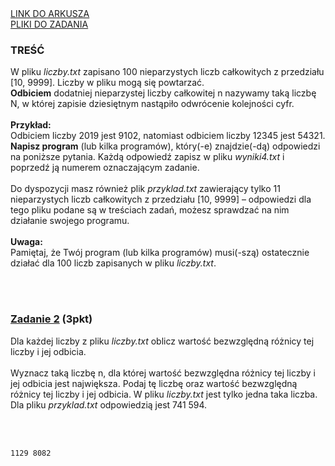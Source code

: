 
<div className="box_link"><a className="link  link_materials" target="_blank" href="https://arkusze.pl/maturalne/informatyka-2022-czerwiec-matura-rozszerzona-2.pdf">LINK DO ARKUSZA</a>
<br/>
<a className="link  link_materials" href="https://arkusze.pl/maturalne/informatyka-2022-czerwiec-matura-rozszerzona-zalaczniki.zip"> PLIKI DO ZADANIA</a>

<br/>
</div>

### TREŚĆ
W pliku <i>liczby.txt</i> zapisano 100 nieparzystych liczb całkowitych z przedziału [10, 9999].
Liczby w pliku mogą się powtarzać.<br/>
<b>Odbiciem</b> dodatniej nieparzystej liczby całkowitej n nazywamy taką liczbę N, w której zapisie
dziesiętnym nastąpiło odwrócenie kolejności cyfr.<br/><br/>
<b>Przykład:<br/></b>
Odbiciem liczby 2019 jest 9102, natomiast odbiciem liczby 12345 jest 54321.<br/>
<b>Napisz program</b> (lub kilka programów), który(-e) znajdzie(-dą) odpowiedzi na poniższe
pytania. Każdą odpowiedź zapisz w pliku <i>wyniki4.txt</i> i poprzedź ją numerem
oznaczającym zadanie.<br/><br/>
Do dyspozycji masz również plik <i>przyklad.txt</i> zawierający tylko 11 nieparzystych liczb
całkowitych z przedziału [10, 9999] – odpowiedzi dla tego pliku podane są w treściach
zadań, możesz sprawdzać na nim działanie swojego programu.<br/><br/>
<b>Uwaga:<br/></b> Pamiętaj, że Twój program (lub kilka programów) musi(-szą) ostatecznie działać dla
100 liczb zapisanych w pliku <i>liczby.txt</i>.

<br/><br/>

### <u>Zadanie 2</u> (3pkt)

Dla każdej liczby z pliku <i>liczby.txt</i> oblicz wartość bezwzględną różnicy tej liczby i jej
odbicia.<br/><br/>
Wyznacz taką liczbę n, dla której wartość bezwzględna różnicy tej liczby i jej odbicia jest
największa. Podaj tę liczbę oraz wartość bezwzględną różnicy tej liczby i jej odbicia.
W pliku <i>liczby.txt</i> jest tylko jedna taka liczba.<br/>
Dla pliku <i>przyklad.txt</i> odpowiedzią jest 741 594.


<br/><br/>
<Dropdown title="ODPOWIEDŹ">

```text
1129 8082
```
</Dropdown>




